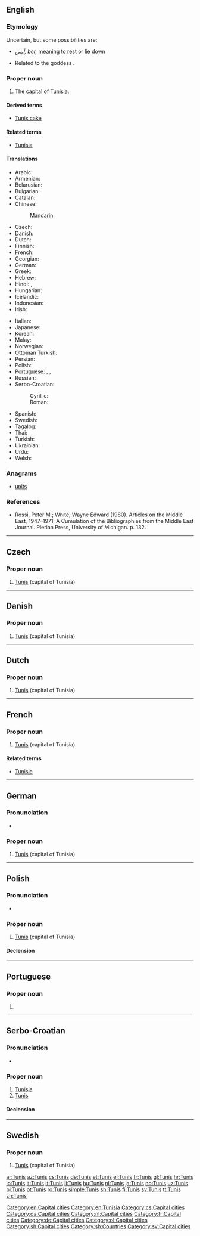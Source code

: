 {{also|Tunis|Tunis.|Túnis}}
==English==
{{wikipedia}}
===Etymology===
Uncertain, but some possibilities are:
* {{etyl|ber|en}} ''آنس,'' ''ber,'' meaning to rest or lie down
* Related to the {{etyl|phn|en}} goddess {{w|Tanit}}.

===Proper noun===
{{en-proper noun}}

# The capital of [[Tunisia]].

====Derived terms====
* [[Tunis cake]]

====Related terms====
* [[Tunisia]]

====Translations====
{{trans-top|capital of Tunisia}}
* Arabic: {{t+|ar|تُونِس|f}}
* Armenian: {{t|hy|Թունիս|sc=Armn}}
* Belarusian: {{t|be|Туні́с|m|sc=Cyrl}}
* Bulgarian: {{t|bg|Туни́с|m|sc=Cyrl}}
* Catalan: {{t|ca|Tunis}}
* Chinese:
*: Mandarin: {{t+|cmn|突尼斯|tr=Tūnísī|sc=Hani}}
* Czech: {{t+|cs|Tunis|m}}
* Danish: {{t|da|Tunis}}
* Dutch: {{t+|nl|Tunis}}
* Finnish: {{t+|fi|Tunis}}
* French: {{t+|fr|Tunis|m}}
* Georgian: {{t|ka|ტუნისი|sc=Geor}}
* German: {{t+|de|Tunis|n}}
* Greek: {{t+|el|Τύνιδα|f|sc=Grek}}
* Hebrew: {{t|he|תוניס|tr=tunis|sc=Hebr}}
* Hindi: {{t|hi|ट्यूनिस|tr=ṭyūnis|sc=Deva}}, {{t|hi|टुनिस|tr=ṭunis|sc=Deva}}
* Hungarian: {{t+|hu|Tunisz}}
* Icelandic: {{t+|is|Túnis|n}}
* Indonesian: {{t|id|Tunis}}
* Irish: {{t|ga|Túinis|m}}
{{trans-mid}}
* Italian: {{t|it|Tunisi|f}}
* Japanese: {{t|ja|チュニス|tr=Chunisu}}
* Korean: {{t|ko|^튀니스|sc=Hang}}
* Malay: {{t|ms|Tunis}}
* Norwegian: {{t+|no|Tunis}}
* Ottoman Turkish: {{t|ota|طونوس|tr=tunus|sc=ota-Arab}}
* Persian: {{t|fa|تونس|tr=tunes|sc=fa-Arab}}
* Polish: {{t+|pl|Tunis|m}}
* Portuguese: {{t+|pt|Tunes|f}} {{qualifier|Portugal}}, {{t+|pt|Túnis|f}} {{qualifier|Brazil}}, {{t+|pt|Tunis|f}}
* Russian: {{t+|ru|Туни́с|m}}
* Serbo-Croatian:
*: Cyrillic: {{t|sh|Ту̀нис|m|sc=Cyrl}}
*: Roman: {{t|sh|Tùnis|m}}
* Spanish: {{t+|es|Túnez}}
* Swedish: {{t+|sv|Tunis}}
* Tagalog: {{t|tl|Tunis}}
* Thai: {{t|th|ตูนิส|tr=dtoo-nít}}
* Turkish: {{t+|tr|Tunus}}
* Ukrainian: {{t+|uk|Туні́с|m|sc=Cyrl}}
* Urdu: {{t|ur|تونس|tr=tūnis|sc=ur-Arab}}
* Welsh: {{t|cy|Tiwnis}}
{{trans-bottom}}

===Anagrams===
* [[units#English|units]]

[[Category:en:Capital cities]]
[[Category:en:Tunisia]]

===References===
* Rossi, Peter M.; White, Wayne Edward (1980). Articles on the Middle East, 1947–1971: A Cumulation of the Bibliographies from the Middle East Journal. Pierian Press, University of Michigan. p. 132.
----

==Czech==
{{wikipedia|lang=cs}}

===Proper noun===
{{head|cs|proper noun|g=m}}

# [[#English|Tunis]] (capital of Tunisia)

[[Category:cs:Capital cities]]

----

==Danish==
{{wikipedia|lang=da}}

===Proper noun===
{{head|da|proper noun}}

# [[#English|Tunis]] (capital of Tunisia)

[[Category:da:Capital cities]]

----

==Dutch==
{{wikipedia|lang=nl}}

===Proper noun===
{{head|nl|proper noun}}

# [[#English|Tunis]] (capital of Tunisia)

[[Category:nl:Capital cities]]

----

==French==

===Proper noun===
{{fr-proper noun}}

# [[#English|Tunis]] (capital of Tunisia)

====Related terms====
* [[Tunisie]]

[[Category:fr:Capital cities]]

----

==German==
{{wikipedia|lang=de}}

===Pronunciation===
* {{IPA|lang=de|[ˈtuːnɪs]}}

===Proper noun===
{{head|de|proper noun|g=n}}

# [[#English|Tunis]] (capital of Tunisia)

[[Category:de:Capital cities]]

----

==Polish==
{{wikipedia|lang=pl}}

===Pronunciation===
* {{audio|Pl-Tunis.ogg|audio|lang=pl}}

===Proper noun===
{{head|pl|proper noun|g=m}}

# [[#English|Tunis]] (capital of Tunisia)

====Declension====
{{pl-decl-noun-sing|Tunis|Tunisu|Tunisowi|Tunis|Tunisem|Tunisie|Tunisie}}

[[Category:pl:Capital cities]]

----

==Portuguese==

===Proper noun===
{{pt-proper noun|f}}

# {{alternative form of|Tunes|lang=pt}}

----

==Serbo-Croatian==

===Pronunciation===
* {{IPA|/tǔnis/|lang=sh}}

===Proper noun===
{{sh-proper noun|g=m|head=Tùnis|r|Тунис|Ту̀нис}}

# [[Tunisia]]
# [[#English|Tunis]] {{gloss|capital of Tunisia}}

====Declension====
{{sh-decl-noun-unc
|Tunis
|Tunisa
|Tunisu
|Tunis
|Tunisu
|Tunisu
|Tunisom
}}

[[Category:sh:Capital cities]]
[[Category:sh:Countries]]

----

==Swedish==
{{wikipedia|lang=sv}}

===Proper noun===
{{head|sv|proper noun}}

# [[#English|Tunis]] (capital of Tunisia)

[[Category:sv:Capital cities]]

[[ar:Tunis]]
[[az:Tunis]]
[[cs:Tunis]]
[[de:Tunis]]
[[et:Tunis]]
[[el:Tunis]]
[[fr:Tunis]]
[[gl:Tunis]]
[[hr:Tunis]]
[[io:Tunis]]
[[it:Tunis]]
[[lt:Tunis]]
[[li:Tunis]]
[[hu:Tunis]]
[[nl:Tunis]]
[[ja:Tunis]]
[[no:Tunis]]
[[uz:Tunis]]
[[pl:Tunis]]
[[pt:Tunis]]
[[ro:Tunis]]
[[simple:Tunis]]
[[sh:Tunis]]
[[fi:Tunis]]
[[sv:Tunis]]
[[tt:Tunis]]
[[zh:Tunis]]